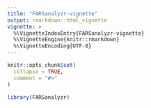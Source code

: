 ```yaml
---
title: "FARSanalyzr-vignette"
output: rmarkdown::html_vignette
vignette: >
  %\VignetteIndexEntry{FARSanalyzr-vignette}
  %\VignetteEngine{knitr::rmarkdown}
  %\VignetteEncoding{UTF-8}
---
```


```r
knitr::opts_chunk$set(
  collapse = TRUE,
  comment = "#>"
)
```

```r
library(FARSanalyzr)
```
